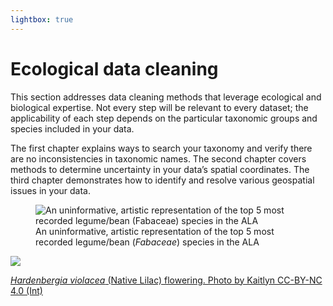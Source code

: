 ```yaml
---
lightbox: true
---
```


# Ecological data cleaning

This section addresses data cleaning methods that leverage ecological and biological expertise. Not every step will be relevant to every dataset; the applicability of each step depends on the particular taxonomic groups and species included in your data.

The first chapter explains ways to search your taxonomy and verify there are no inconsistencies in taxonomic names. The second chapter covers methods to determine uncertainty in your data’s spatial coordinates. The third chapter demonstrates how to identify and resolve various geospatial issues in your data.

<!-- Visualisation placeholder -->

![An uninformative, artistic representation of the top 5 most recorded legume/bean (*Fabaceae*) species in the ALA ](../images/circlular-lines_legumes.png)

::: aside

<img src="https://ala-images.s3.ap-southeast-2.amazonaws.com/store/7/e/5/6/0e74441a-3c60-4839-82b1-5fac98a765e7/original" class="rounded"/></img>

::: figure-caption
[*Hardenbergia violacea* (Native Lilac) flowering. Photo by Kaitlyn CC-BY-NC 4.0
(Int)](https://biocache.ala.org.au/occurrences/623abb42-6252-41e7-b473-0d2adb343995)
:::
:::